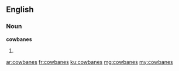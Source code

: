 ==English==

===Noun===
'''cowbanes'''

# {{plural of|cowbane}}

[[ar:cowbanes]]
[[fr:cowbanes]]
[[ku:cowbanes]]
[[mg:cowbanes]]
[[my:cowbanes]]